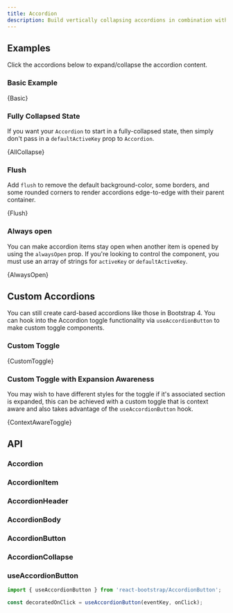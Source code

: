 ```yaml
---
title: Accordion
description: Build vertically collapsing accordions in combination with the Collapse component
---
```



## Examples

Click the accordions below to expand/collapse the accordion content.

### Basic Example

<CodeBlock language="jsx" live>
  {Basic}
</CodeBlock>

### Fully Collapsed State

If you want your `Accordion` to start in a fully-collapsed state, then simply don't pass in a `defaultActiveKey` prop to `Accordion`.

<CodeBlock language="jsx" live>
  {AllCollapse}
</CodeBlock>

### Flush

Add `flush` to remove the default background-color, some borders, and some rounded corners to render accordions edge-to-edge with their parent container.

<CodeBlock language="jsx" live>
  {Flush}
</CodeBlock>

### Always open

You can make accordion items stay open when another item is opened by using the `alwaysOpen` prop. If you're looking to
control the component, you must use an array of strings for `activeKey` or `defaultActiveKey`.

<CodeBlock language="jsx" live>
  {AlwaysOpen}
</CodeBlock>

## Custom Accordions

You can still create card-based accordions like those in Bootstrap 4. You can hook
into the Accordion toggle functionality via `useAccordionButton` to make custom
toggle components.

### Custom Toggle

<CodeBlock language="jsx" live noInline>
  {CustomToggle}
</CodeBlock>

### Custom Toggle with Expansion Awareness

You may wish to have different styles for the toggle if it's associated section is expanded,
this can be achieved with a custom toggle that is context aware and also takes advantage of the `useAccordionButton` hook.

<CodeBlock language="jsx" live noInline>
  {ContextAwareToggle}
</CodeBlock>

## API

### Accordion

<PropsTable name="Accordion" />

### AccordionItem

<PropsTable name="AccordionItem" />

### AccordionHeader

<PropsTable name="AccordionHeader" />

### AccordionBody

<PropsTable name="AccordionBody" />

### AccordionButton

<PropsTable name="AccordionButton" />

### AccordionCollapse

<PropsTable name="AccordionCollapse" />

### useAccordionButton

```jsx
import { useAccordionButton } from 'react-bootstrap/AccordionButton';

const decoratedOnClick = useAccordionButton(eventKey, onClick);
```
